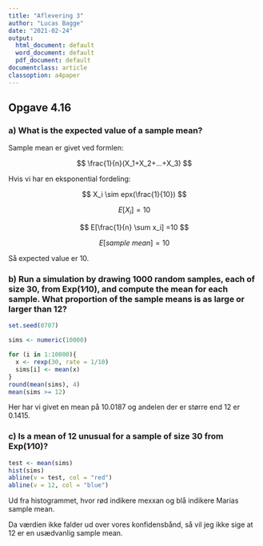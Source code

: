 ```yaml
---
title: "Aflevering 3"
author: "Lucas Bagge"
date: "2021-02-24"
output:
  html_document: default
  word_document: default
  pdf_document: default
documentclass: article
classoption: a4paper
---
```


## Opgave 4.16

### a) What is the expected value of a sample mean?

Sample mean er givet ved formlen:

$$
\frac{1}{n}(X_1+X_2+...+X_3)
$$

Hvis vi har en eksponential fordeling:

$$
X_i  \sim epx(\frac{1}{10})
$$

$$
E[X_i] = 10
$$

$$
E[\frac{1}{n} \sum x_i] =10
$$

$$
E[sample \ mean] = 10
$$

Så expected value er 10. 

### b) Run a simulation by drawing 1000 random samples, each of size 30, from Exp(1∕10), and compute the mean for each sample. What proportion of the sample means is as large or larger than 12?

```r
set.seed(0707)

sims <- numeric(10000)

for (i in 1:10000){
  x <- rexp(30, rate = 1/10)
  sims[i] <- mean(x)
}
round(mean(sims), 4)
mean(sims >= 12)
```
 Her har vi givet en mean på 10.0187 og andelen der er større end 12 er 0.1415.

### c) Is a mean of 12 unusual for a sample of size 30 from Exp(1∕10)?

```r
test <- mean(sims)
hist(sims)
abline(v = test, col = "red")
abline(v = 12, col = "blue")
```

Ud fra histogrammet, hvor rød indikere mexxan og blå indikere Marias sample mean. 

Da værdien ikke falder ud over vores konfidensbånd, så vil jeg ikke sige at 12 er en usædvanlig sample mean. 